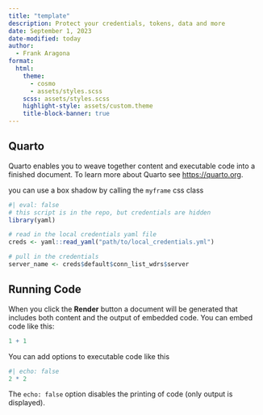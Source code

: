 ```yaml
---
title: "template"
description: Protect your credentials, tokens, data and more
date: September 1, 2023
date-modified: today
author: 
  - Frank Aragona
format: 
  html:
    theme: 
      - cosmo
      - assets/styles.scss
    scss: assets/styles.scss
    highlight-style: assets/custom.theme
    title-block-banner: true
---
```


## Quarto

Quarto enables you to weave together content and executable code into a finished document. To learn more about Quarto see <https://quarto.org>.

you can use a box shadow by calling the `myframe` css class

::: myframe
```r
#| eval: false
# this script is in the repo, but credentials are hidden
library(yaml)

# read in the local credentials yaml file
creds <- yaml::read_yaml("path/to/local_credentials.yml")

# pull in the credentials
server_name <- creds$default$conn_list_wdrs$server
```
:::

## Running Code

When you click the **Render** button a document will be generated that includes both content and the output of embedded code. You can embed code like this:

```r
1 + 1
```

You can add options to executable code like this

```r
#| echo: false
2 * 2
```

The `echo: false` option disables the printing of code (only output is displayed).


